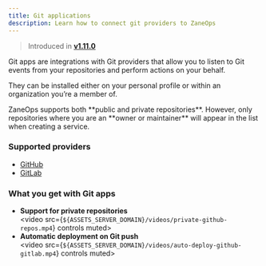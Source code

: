 ```yaml
---
title: Git applications
description: Learn how to connect git providers to ZaneOps
---
```


> Introduced in [**v1.11.0**](/changelog/v11)

Git apps are integrations with Git providers that allow you to listen to Git events from your repositories and perform actions on your behalf.

They can be installed either on your personal profile or within an organization you’re a member of.

<Aside type="note" title="Public repositories">
ZaneOps supports both **public and private repositories**. 
However, only repositories where you are an **owner or maintainer** will appear in the list when creating a service.
</Aside>

### Supported providers

- [GitHub](../github)
- [GitLab](../gitlab)


### What you get with Git apps

- **Support for private repositories**  
    <video src={`${ASSETS_SERVER_DOMAIN}/videos/private-github-repos.mp4`} controls muted></video>
- **Automatic deployment on Git push**  
    <video src={`${ASSETS_SERVER_DOMAIN}/videos/auto-deploy-github-gitlab.mp4`} controls muted></video>